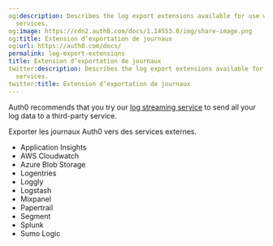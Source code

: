 ```yaml
---
og:description: Describes the log export extensions available for use with third-party
  services.
og:image: https://cdn2.auth0.com/docs/1.14553.0/img/share-image.png
og:title: Extension d’exportation de journaux
og:url: https://auth0.com/docs/
permalink: log-export-extensions
title: Extension d’exportation de journaux
twitter:description: Describes the log export extensions available for use with third-party
  services.
twitter:title: Extension d’exportation de journaux
---
```


<Callout icon="file-lines" color="#0EA5E9" iconType="regular">

Auth0 recommends that you try our [log streaming service](/docs/customize/log-streams) to send all your log data to a third-party service.

</Callout>

Exporter les journaux Auth0 vers des services externes.

* Application Insights
* AWS Cloudwatch
* Azure Blob Storage
* Logentries
* Loggly
* Logstash
* Mixpanel
* Papertrail
* Segment
* Splunk
* Sumo Logic